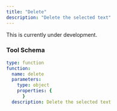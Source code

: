 ```yaml
---
title: "Delete"
description: "Delete the selected text"
---
```


<Warning>This is currently under development.</Warning>

### Tool Schema

```yaml
type: function
function:
  name: delete
  parameters:
    type: object
    properties: {
      }
  description: Delete the selected text
```
